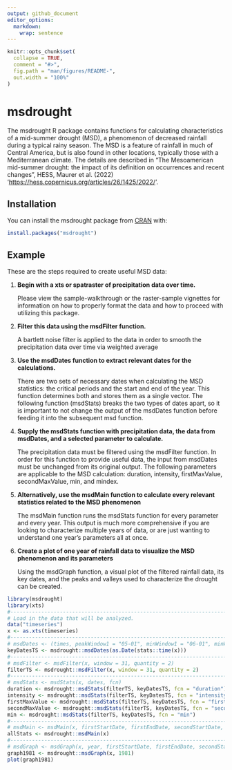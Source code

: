 ```yaml
---
output: github_document
editor_options: 
  markdown: 
    wrap: sentence
---
```


<!-- README.md is generated from README.Rmd. Please edit that file -->

```r
knitr::opts_chunk$set(
  collapse = TRUE,
  comment = "#>",
  fig.path = "man/figures/README-",
  out.width = "100%"
)
```

# msdrought

<!-- badges: start -->

<!-- badges: end -->

The msdrought R package contains functions for calculating characteristics of a mid-summer drought (MSD), a phenomenon of decreased rainfall during a typical rainy season.
The MSD is a feature of rainfall in much of Central America, but is also found in other locations, typically those with a Mediterranean climate.
The details are described in "The Mesoamerican mid-summer drought: the impact of its definition on occurrences and recent changes", HESS, Maurer et al. (2022) '<https://hess.copernicus.org/articles/26/1425/2022/>'.

## Installation

You can install the msdrought package from [CRAN](https://cran.r-project.org/) with:

``` r
install.packages("msdrought")
```

## Example

These are the steps required to create useful MSD data:

1)  **Begin with a xts or spatraster of precipitation data over time.**

    Please view the sample-walkthrough or the raster-sample vignettes for information on how to properly format the data and how to proceed with utilizing this package.

2)  **Filter this data using the msdFilter function.**

    A bartlett noise filter is applied to the data in order to smooth the precipitation data over time via weighted average

3)  **Use the msdDates function to extract relevant dates for the calculations.**

    There are two sets of necessary dates when calculating the MSD statistics: the critical periods and the start and end of the year.
    This function determines both and stores them as a single vector.
    The following function (msdStats) breaks the two types of dates apart, so it is important to not change the output of the msdDates function before feeding it into the subsequent msd function.

4)  **Supply the msdStats function with precipitation data, the data from msdDates, and a selected parameter to calculate.**

    The precipitation data must be filtered using the msdFilter function.
    In order for this function to provide useful data, the input from msdDates must be unchanged from its original output.
    The following parameters are applicable to the MSD calculation: duration, intensity, firstMaxValue, secondMaxValue, min, and mindex.

5)  **Alternatively, use the msdMain function to calculate every relevant statistics related to the MSD phenomenon**

    The msdMain function runs the msdStats function for every parameter and every year.
    This output is much more comprehensive if you are looking to characterize multiple years of data, or are just wanting to understand one year's parameters all at once.

6)  **Create a plot of one year of rainfall data to visualize the MSD phenomenon and its parameters**

    Using the msdGraph function, a visual plot of the filtered rainfall data, its key dates, and the peaks and valleys used to characterize the drought can be created.

```r
library(msdrought)
library(xts)
#------------------------------------------------------------------------------------------------------------------------------
# Load in the data that will be analyzed.
data("timeseries")
x <- as.xts(timeseries)
#------------------------------------------------------------------------------------------------------------------------------
# msdDates <- (times, peakWindow1 = "05-01", minWindow1 = "06-01", minWindow2 = "08-31", peakWindow2 = "10-31")
keyDatesTS <- msdrought::msdDates(as.Date(stats::time(x)))
#------------------------------------------------------------------------------------------------------------------------------
# msdFilter <- msdFilter(x, window = 31, quantity = 2)
filterTS <- msdrought::msdFilter(x, window = 31, quantity = 2)
#------------------------------------------------------------------------------------------------------------------------------
# msdStats <- msdStats(x, dates, fcn)
duration <- msdrought::msdStats(filterTS, keyDatesTS, fcn = "duration")
intensity <- msdrought::msdStats(filterTS, keyDatesTS, fcn = "intensity")
firstMaxValue <- msdrought::msdStats(filterTS, keyDatesTS, fcn = "firstMaxValue")
secondMaxValue <- msdrought::msdStats(filterTS, keyDatesTS, fcn = "secondMaxValue")
min <- msdrought::msdStats(filterTS, keyDatesTS, fcn = "min")
#------------------------------------------------------------------------------------------------------------------------------
# msdMain <- msdMain(x, firstStartDate, firstEndDate, secondStartDate, secondEndDate, window, quantity)
allStats <- msdrought::msdMain(x)
#------------------------------------------------------------------------------------------------------------------------------
# msdGraph <- msdGraph(x, year, firstStartDate, firstEndDate, secondStartDate, secondEndDate, window, quantity)
graph1981 <- msdrought::msdGraph(x, 1981)
plot(graph1981)

```
